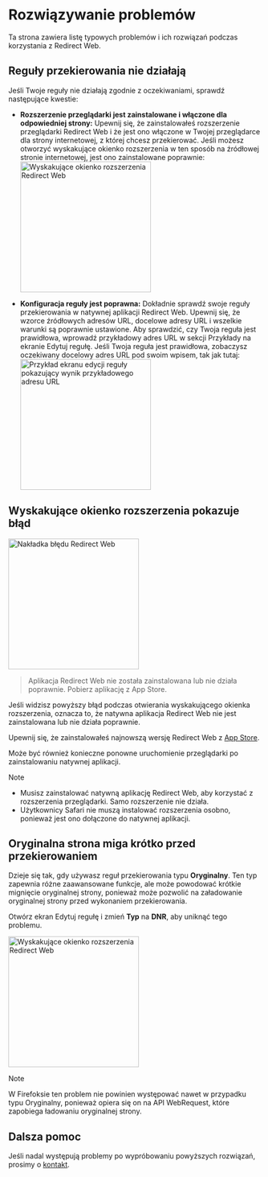 
# Rozwiązywanie problemów

Ta strona zawiera listę typowych problemów i ich rozwiązań podczas korzystania z Redirect Web.

<TOCInline toc={toc} />

## Reguły przekierowania nie działają

Jeśli Twoje reguły nie działają zgodnie z oczekiwaniami, sprawdź następujące kwestie:

- **Rozszerzenie przeglądarki jest zainstalowane i włączone dla odpowiedniej strony:** Upewnij się, że zainstalowałeś rozszerzenie przeglądarki Redirect Web i że jest ono włączone w Twojej przeglądarce dla strony internetowej, z której chcesz przekierować. Jeśli możesz otworzyć wyskakujące okienko rozszerzenia w ten sposób na źródłowej stronie internetowej, jest ono zainstalowane poprawnie:
    <Image src={ExtensionPopup} alt="Wyskakujące okienko rozszerzenia Redirect Web" width="260" hasShadow/>

- **Konfiguracja reguły jest poprawna:** Dokładnie sprawdź swoje reguły przekierowania w natywnej aplikacji Redirect Web. Upewnij się, że wzorce źródłowych adresów URL, docelowe adresy URL i wszelkie warunki są poprawnie ustawione. Aby sprawdzić, czy Twoja reguła jest prawidłowa, wprowadź przykładowy adres URL w sekcji Przykłady na ekranie Edytuj regułę. Jeśli Twoja reguła jest prawidłowa, zobaczysz oczekiwany docelowy adres URL pod swoim wpisem, tak jak tutaj:
    <Image src={RuleEditExampleResult} alt="Przykład ekranu edycji reguły pokazujący wynik przykładowego adresu URL" width="260" hasShadow/>

## Wyskakujące okienko rozszerzenia pokazuje błąd

<Image src={ErrorOverlay} alt="Nakładka błędu Redirect Web" width="260" hasShadow hasRoundedCorners/>

> Aplikacja Redirect Web nie została zainstalowana lub nie działa poprawnie.
> Pobierz aplikację z App Store.

Jeśli widzisz powyższy błąd podczas otwierania wyskakującego okienka rozszerzenia, oznacza to, że natywna aplikacja Redirect Web nie jest zainstalowana lub nie działa poprawnie.

Upewnij się, że zainstalowałeś najnowszą wersję Redirect Web z [App Store](https://apps.apple.com/app/id1571283503).

Może być również konieczne ponowne uruchomienie przeglądarki po zainstalowaniu natywnej aplikacji.

> [!NOTE]
> * Musisz zainstalować natywną aplikację Redirect Web, aby korzystać z rozszerzenia przeglądarki. Samo rozszerzenie nie działa.
> * Użytkownicy Safari nie muszą instalować rozszerzenia osobno, ponieważ jest ono dołączone do natywnej aplikacji.

## Oryginalna strona miga krótko przed przekierowaniem

Dzieje się tak, gdy używasz reguł przekierowania typu **Oryginalny**. Ten typ zapewnia różne zaawansowane funkcje, ale może powodować krótkie mignięcie oryginalnej strony, ponieważ może pozwolić na załadowanie oryginalnej strony przed wykonaniem przekierowania.

Otwórz ekran Edytuj regułę i zmień **Typ** na **DNR**, aby uniknąć tego problemu.

<Image src={EditRuleDnr} alt="Wyskakujące okienko rozszerzenia Redirect Web" height="260" hasShadow hasRoundedCorners/>

> [!NOTE]
> W Firefoksie ten problem nie powinien występować nawet w przypadku typu Oryginalny, ponieważ opiera się on na API WebRequest, które zapobiega ładowaniu oryginalnej strony.

## Dalsza pomoc

Jeśli nadal występują problemy po wypróbowaniu powyższych rozwiązań, prosimy o [kontakt](./contact-us).